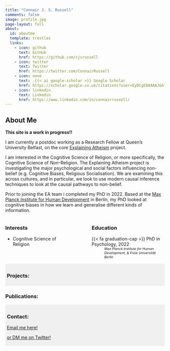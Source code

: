 ```yaml
---
title: "Connair J. S. Russell"
comments: false
image: profile.jpg
page-layout: full
about:
  id: aboutme
  template: trestles
  links:
    - icon: github
      text: GitHub
      href: https://github.com/cjsrussell
    - icon: twitter
      text: Twitter
      href: https://twitter.com/ConnairRussell    
    - icon: none
      text: .{{< ai google-scholar >}} Google Scholar 
      href: https://scholar.google.co.uk/citations?user=EyDCgE8AAAAJ&hl=en   
    - icon: linkedin
      text: Linkedin
      href: https://www.linkedin.com/in/connairrussell/         
---
```


:::{#aboutme}

## About Me

**This site is a work in progress!!**

I am currently a postdoc working as a Research Fellow at Queen's University Belfast, on the core [Explaining Atheism](https://www.explainingatheism.org/research/core-research) project.

I am interested in the Cognitive Science of Religion, or more specifically, the Cognitive Science of *Non*-Religion. The Explaining Atheism project is investigating the major psychological and social factors influencing non-belief (e.g. Cognitive Biases, Religious Socialisation). We are examining this across cultures, and in particular, we look to use modern causal inference techniques to look at the causal pathways to non-belief.

Prior to joining the EA team i completed my PhD in 2022. Based at the [Max Planck Institute for Human Development](https://www.mpib-berlin.mpg.de/en) in Berlin, my PhD looked at cognitive biases in how we learn and generalise different kinds of information.


:::: {.columns}

::: {.column width="40%"}
### Interests

* Cognitive Science of Religion

:::

::: {.column width="10%"}
<!-- empty column to create gap -->
:::

::: {.column width="50%"}
### Education

 {{< fa graduation-cap >}} PhD in Psychology, 2022 
: <span style="font-size: 75%;">*Max Planck Institute for Human Development, & Freie Universität Berlin*</span> 

:::

::::

:::

<style>
.colored-background {
    background-color: #f0f0f0;
    padding: 5px;
    border-radius: 0px;
    width: 100%; /* Set width to 100% to span the entire width */
    box-sizing: border-box; /* Maintain padding within the width */
}
</style>

<div class="colored-background">

### Projects:

</div>

### Publications:

<div class="colored-background">

### Contact:

 [Email me here!](mailto:connairrussell@live.com)

 [or DM me on Twitter!](https://twitter.com/ConnairRussell)

</div>